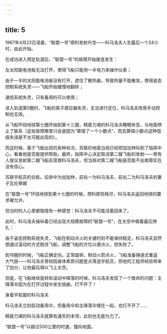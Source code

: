 ```yaml
---
---
---
```

title: 5
---



1967年4月23日凌晨，“联盟一号”顺利发射升空——科马洛夫人生最后一个24小时，由此开始。

在成功进入预定轨道后，“联盟一号”的故障开始接连发生：

左太阳能电池板无法打开，使得飞船只能用一半电力来操作仪表；

由于一半的太阳能电池板没有打开，遮住了散热器，导致热量不能散发，使得姿态控制系统失灵——飞船开始缓慢地翻转；

通信系统失灵，只有备用的可以使用；

进入轨道第5圈时，飞船的离子感应器失灵，无法进行定位，科马洛夫改用手动控制也无效。

从飞船环绕地球第七圈开始到第十三圈，精疲力竭的科马洛夫睡眠休息，与地面停止了联系（这些故障哪里只会是因为“算错了一个小数点”，而且算错小数点这种低级失误是不太可能出现的）。

而这时候，基于飞船出现的各种状况，苏联的地面当局已经把加加林叫到了指挥中心，看看他是否能提供帮助。最终，指挥中心决定取消第二艘飞船的发射——曾有人提议发射第二艘飞船去营救科马洛夫，但当局对第二艘飞船是否能不出故障实在没有信心。

苏联宇航员的合影。后排中为加加林，前右一为科马洛夫，前右二为科马洛夫的妻子瓦伦蒂娜



在“联盟一号”环绕地球到第十七圈的时候，燃料即将耗尽，科马洛夫返回地球的要求被允许。

但当时的人心里都隐隐有一种感觉：科马洛夫不可能活着回来了。

此时，科马洛夫操纵着已经出现大规模故障的“联盟一号”，在太空中做着最后挣扎：

由于姿态控制系统失灵，飞船在制动点火的关键时刻不能保持稳定，科马洛夫显然想通过滚动的方式稳住飞船，调整飞船的方位以便点火，但失败了。

到18圈的时候，飞船正确定向，正常旋转，制动火箭点火，飞船准备弹道式重返大气层——科马洛夫曾经因身体素质问题差点落选宇航员，但他的工程师经验带来了加分，让他最后得以飞上太空。

但是，在飞船继续旋转和滚动中降落的时候，科马洛夫发现了一个致命的问题：主降落伞因为在打开过程中发生扭曲，打不开了！

身着宇航服的科马洛夫



科马洛夫立刻启动备用伞，但备用伞和主降落伞缠在一起，也打不开了……

精疲力竭的科马洛夫就算有通天的本领，此刻也无能为力了。

“联盟一号”以超过500公里的时速，撞向地面。